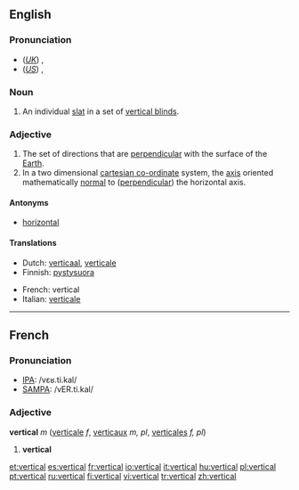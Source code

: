 ==English==
===Pronunciation===
*(''[[Received Pronunciation|UK]]'') {{IPA|/ˈvɜːtɪkəl/}}, {{SAMPA|/"v3:tIk@l/}}
*(''[[General American|US]]'') {{IPA|/ˈvɝtɪkəl/}}, {{SAMPA|/"v3`tIk@l/}}

===Noun===
{{en-noun}}
# An individual [[slat]] in a set of [[vertical blinds]].

===Adjective===
{{en-adj}}
#The set of directions that are [[perpendicular]] with the surface of the [[Earth]].
#In a two dimensional [[cartesian co-ordinate]] system, the [[axis]] oriented mathematically  [[normal]] to ([[perpendicular]]) the horizontal axis.

====Antonyms====
*[[horizontal]]

====Translations====
{{top}}
*Dutch: [[verticaal]], [[verticale]]
*Finnish: [[pystysuora]]
{{mid}}
*French: vertical
*Italian: [[verticale]]
{{bottom}}

----

==French==

===Pronunciation===
*[[w:IPA|IPA]]: /vɛʁ.ti.kal/
*[[w:SAMPA|SAMPA]]: /vER.ti.kal/

===Adjective===
{{fr-infl-adj|sm=vertical|sf=verticale|pm=verticaux|pf=verticales|smp=vɛʁ.ti.kal|sfp=vɛʁ.ti.kal|pmp=vɛʁ.ti.kɔ|pfp=vɛʁ.ti.kal}}
'''vertical''' ''m'' ([[verticale]] ''f'', [[verticaux]] ''m, pl'', [[verticales]] ''f, pl'')

#'''vertical'''

[[et:vertical]]
[[es:vertical]]
[[fr:vertical]]
[[io:vertical]]
[[it:vertical]]
[[hu:vertical]]
[[pl:vertical]]
[[pt:vertical]]
[[ru:vertical]]
[[fi:vertical]]
[[vi:vertical]]
[[tr:vertical]]
[[zh:vertical]]